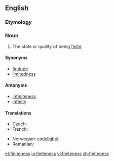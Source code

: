 ==English==

===Etymology===
{{suffix|finite|ness}}

===Noun===
{{en-noun|-}}

# The state or quality of being [[finite]].

====Synonyms====
* [[finitude]]
* [[limitedness]]

====Antonyms====
* [[infiniteness]]
* [[infinity]]

====Translations====
{{trans-top|the state of being finite}}
* Czech: {{t-|cs|konečnost|f}}
* French: {{t|fr|finité|f}}
{{trans-mid}}
* Norwegian: [[endelighet]]
* Romanian: {{t-|ro|finitate|f}}
{{trans-bottom}}

[[et:finiteness]]
[[io:finiteness]]
[[vi:finiteness]]
[[zh:finiteness]]